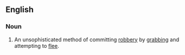 ==English==

===Noun===
{{en-noun}}

# An unsophisticated method of committing [[robbery]] by [[grab]]bing and attempting to [[flee]].